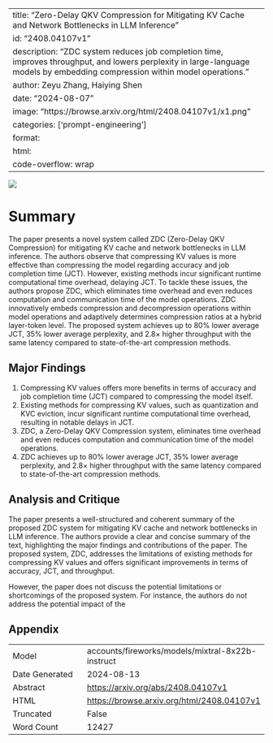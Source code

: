 
---
title: "Zero-Delay QKV Compression for Mitigating KV Cache and Network Bottlenecks in LLM Inference"
id: "2408.04107v1"
description: "ZDC system reduces job completion time, improves throughput, and lowers perplexity in large-language models by embedding compression within model operations."
author: Zeyu Zhang, Haiying Shen
date: "2024-08-07"
image: "https://browse.arxiv.org/html/2408.04107v1/x1.png"
categories: ['prompt-engineering']
format:
  html:
    code-overflow: wrap
---

![](https://browse.arxiv.org/html/2408.04107v1/x1.png)

# Summary

The paper presents a novel system called ZDC (Zero-Delay QKV Compression) for mitigating KV cache and network bottlenecks in LLM inference. The authors observe that compressing KV values is more effective than compressing the model regarding accuracy and job completion time (JCT). However, existing methods incur significant runtime computational time overhead, delaying JCT. To tackle these issues, the authors propose ZDC, which eliminates time overhead and even reduces computation and communication time of the model operations. ZDC innovatively embeds compression and decompression operations within model operations and adaptively determines compression ratios at a hybrid layer-token level. The proposed system achieves up to 80% lower average JCT, 35% lower average perplexity, and 2.8× higher throughput with the same latency compared to state-of-the-art compression methods.

## Major Findings

1. Compressing KV values offers more benefits in terms of accuracy and job completion time (JCT) compared to compressing the model itself.
2. Existing methods for compressing KV values, such as quantization and KVC eviction, incur significant runtime computational time overhead, resulting in notable delays in JCT.
3. ZDC, a Zero-Delay QKV Compression system, eliminates time overhead and even reduces computation and communication time of the model operations.
4. ZDC achieves up to 80% lower average JCT, 35% lower average perplexity, and 2.8× higher throughput with the same latency compared to state-of-the-art compression methods.

## Analysis and Critique

The paper presents a well-structured and coherent summary of the proposed ZDC system for mitigating KV cache and network bottlenecks in LLM inference. The authors provide a clear and concise summary of the text, highlighting the major findings and contributions of the paper. The proposed system, ZDC, addresses the limitations of existing methods for compressing KV values and offers significant improvements in terms of accuracy, JCT, and throughput.

However, the paper does not discuss the potential limitations or shortcomings of the proposed system. For instance, the authors do not address the potential impact of the

## Appendix

|          |          |
|----------|----------|
| Model     | accounts/fireworks/models/mixtral-8x22b-instruct       |
| Date Generated     | 2024-08-13       |
| Abstract | [https://arxiv.org/abs/2408.04107v1](https://arxiv.org/abs/2408.04107v1)        |
| HTML     | [https://browse.arxiv.org/html/2408.04107v1](https://browse.arxiv.org/html/2408.04107v1)       |
| Truncated       | False       |
| Word Count       | 12427       |